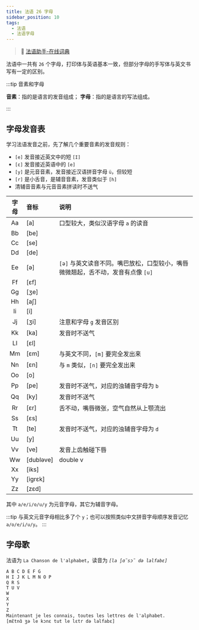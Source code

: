 ```yaml
---
title: 法语 26 字母
sidebar_position: 10
tags:
  - 法语
  - 法语字母
---
```


<Author cost={3} publish="2023-10-19 21:00" update="2023-11-12 23:8" />

> 📖 [法语助手-在线词典](https://www.frdic.com/) <br/>

法语中一共有 `26` 个字母，打印体与英语基本一致，但部分字母的手写体与英文书写有一定的区别。

:::tip 音素和字母

**音素**：指的是语言的发音组成；
**字母**：指的是语言的写法组成。

:::

## 字母发音表

学习法语发音之前，先了解几个重要音素的发音规则：

- `[e]` 发音接近英文中的短 `[I]`
- `[ε]` 发音接近英语中的 `[e]`
- `[y]` 是元音音素，发音接近汉语拼音字母 `ü`，但较短
- `[r]` 是小舌音，是辅音音素，发音类似于 `[h]`
- 清辅音音素与元音音素拼读时不送气

| 字母 | 音标       | 说明                                                                             |
| :--: | :--------- | :------------------------------------------------------------------------------- |
|  Aa  | \[a]       | 口型较大，类似汉语字母 `a` 的读音                                                |
|  Bb  | \[be]      |                                                                                  |
|  Cc  | \[se]      |                                                                                  |
|  Dd  | \[de]      |                                                                                  |
|  Ee  | \[ə]       | `[ə]` 与英文读音不同。嘴巴放松，口型较小，嘴唇微微翘起，舌不动，发音有点像 `[u]` |
|  Ff  | \[εf]      |                                                                                  |
|  Gg  | \[ʒe]      |                                                                                  |
|  Hh  | \[a∫]      |                                                                                  |
|  Ii  | \[i]       |                                                                                  |
|  Jj  | \[ʒi]      | 注意和字母 `g` 发音区别                                                          |
|  Kk  | \[ka]      | 发音时不送气                                                                     |
|  Ll  | \[εl]      |                                                                                  |
|  Mm  | \[εm]      | 与英文不同，`[m]` 要完全发出来                                                   |
|  Nn  | \[εn]      | 与 `m` 类似，`[n]` 要完全发出来                                                  |
|  Oo  | \[o]       |                                                                                  |
|  Pp  | \[pe]      | 发音时不送气，对应的浊辅音字母为 `b`                                             |
|  Qq  | \[ky]      | 发音时不送气                                                                     |
|  Rr  | \[εr]      | 舌不动，嘴唇微张，空气自然从上颚流出                                             |
|  Ss  | \[εs]      |                                                                                  |
|  Tt  | \[te]      | 发音时不送气，对应的浊辅音字母为 `d`                                             |
|  Uu  | \[y]       |                                                                                  |
|  Vv  | \[ve]      | 发音上齿触碰下唇                                                                 |
|  Ww  | \[dubləve] | double v                                                                         |
|  Xx  | \[iks]     |                                                                                  |
|  Yy  | \[igrεk]   |                                                                                  |
|  Zz  | \[zεd]     |                                                                                  |

其中 `a/e/i/o/u/y` 为元音字母，其它为辅音字母。

:::tip
与英文元音字母相比多了个 `y`；也可以按照类似中文拼音字母顺序发音记忆 `a/o/e/i/u/y`。
:::

## 字母歌

法语为 `La Chanson de l'alphabet`，读音为 _`[la ∫ɑ̃sɔ̃ də lalfabε]`_

```txt
A B C D E F G
H I J K L M N O P
Q R S
T U V
W
X
Y
Z
Maintenant je les connais, toutes les lettres de l'alphabet.
[mɛ̃tnɑ̃ ʒə le kɔnε tut le lεtr də lalfabε]
```
